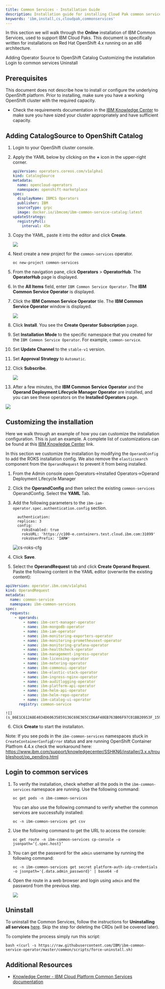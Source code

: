```yaml
---
title: Common Services - Installation Guide
description: Installation guide for installing Cloud Pak common services
keywords: 'ibm,install,cs,cloudpak,commonservices'
---
```


<PageDescription>

In this section we will walk through the **Online** installation of 
IBM Common Services, used to support IBM Cloud Paks. This 
document is specifically written for installations on Red Hat 
OpenShift 4.x running on an x86 architecture. 

</PageDescription>

<AnchorLinks>
  <AnchorLink>Adding Operator Source to OpenShift Catalog</AnchorLink>
  <AnchorLink>Customizing the installation</AnchorLink>
  <AnchorLink>Login to common services</AnchorLink>
  <AnchorLink>Uninstall</AnchorLink>
</AnchorLinks>

## Prerequisites

This document does not describe how to install or configure the 
underlying OpenShift platform. Prior to installing, make sure you have 
a working OpenShift cluster with the required capacity.

- Check the requirements documentation in the 
[IBM Knowledge Center](https://www.ibm.com/support/knowledgecenter/SSHKN6/installer/3.x.x/preparation.html) 
to make sure you have sized your cluster 
appropriately and have sufficient capacity.

<ul>
</ul>

## Adding CatalogSource to OpenShift Catalog

1. Login to your OpenShift cluster console.

2. Apply the YAML below by clicking on the **+** icon in the upper-right 
corner.

   ```yaml
   apiVersion: operators.coreos.com/v1alpha1
   kind: CatalogSource
   metadata:
     name: opencloud-operators
     namespace: openshift-marketplace
   spec:
     displayName: IBMCS Operators
     publisher: IBM
     sourceType: grpc
     image: docker.io/ibmcom/ibm-common-service-catalog:latest
   updateStrategy:
     registryPoll:
       interval: 45m
   ```

3. Copy the YAML, paste it into the editor and click **Create**. 

    ![](s_86E1C612A8E4034D60635859136C69E365CCD6AF40EB763B06F97C01BB20953F_1594228030050_image.png)

4. Next create a new project for the `common-services` operator.

    ```
    oc new-project common-services
    ```

5. From the navigation pane, click **Operators** > **OperatorHub**. 
The **OperatorHub** page is displayed.

6. In the **All Items** field, enter `IBM Common Service Operator`. 
The **IBM Common Service Operator** is displayed.

7. Click the **IBM Common Service Operator** tile. 
The **IBM Common Service Operator** window is displayed.

   ![](s_86E1C612A8E4034D60635859136C69E365CCD6AF40EB763B06F97C01BB20953F_1594228775679_image.png)

8. Click **Install**. You see the **Create Operator Subscription** page.

9. Set **Installation Mode** to the specific namespace that you created 
for the `IBM Common Service Operator`. For example, `common-service`.

10. Set **Update Channel** to the `stable-v1` version.

11. Set **Approval Strategy** to `Automatic`.

12. Click **Subscribe**. 

    ![](s_86E1C612A8E4034D60635859136C69E365CCD6AF40EB763B06F97C01BB20953F_1594228836685_image.png)

13. After a few minutes, the **IBM Common Service Operator** and the 
**Operand Deployment Lifecycle Manager Operator** are installed, 
and you can see these operators on the **Installed Operators** page.

   ![](s_86E1C612A8E4034D60635859136C69E365CCD6AF40EB763B06F97C01BB20953F_1594228923197_image.png)

<ul>
</ul>

## Customizing the installation
Here we walk through an example of how you can customize the installation configuration. This is just an example. A complete list of 
customizations can be found at this 
[IBM Knowledge Center](https://www.ibm.com/support/knowledgecenter/SSHKN6/installer/1.x.x/config_operand.html)
link.

In this section we customize the installation by modifying the 
`OperandConfig` to add the ROKS installation config. We also remove the 
`elasticsearch` component from the `OperandRequest` to prevent it from 
being installed. 

1. From the Admin console open Operators->Installed Operators->Operand Deployment Lifecycle Manager

2. Click the **OperandConfig** and then select the existing 
`common-services` OperandConfig.
Select the **YAML** Tab.

3. Add the following parameters to the 
`ibm-iam-operator.spec.authentication.config` section.

   ```
     authentication:
     replicas: 3
     config:
       roksEnabled: true
       roksURL: 'https://c100-e.containers.test.cloud.ibm.com:31099'
       roksUserPrefix: 'IAM#'
   ```

   ![cs-roks-cfg](cs-config-roks.png)

4. Click **Save**.

5. Select the **OperandRequest** tab and click **Create Operand Request**. Paste the following content in the YAML editor (overwrite the existing content):

```yaml
apiVersion: operator.ibm.com/v1alpha1
kind: OperandRequest
metadata:
  name: common-service
  namespace: ibm-common-services
spec:
  requests:
    - operands:
        - name: ibm-cert-manager-operator
        - name: ibm-mongodb-operator
        - name: ibm-iam-operator
        - name: ibm-monitoring-exporters-operator
        - name: ibm-monitoring-prometheusext-operator
        - name: ibm-monitoring-grafana-operator
        - name: ibm-healthcheck-operator
        - name: ibm-management-ingress-operator
        - name: ibm-licensing-operator
        - name: ibm-metering-operator
        - name: ibm-commonui-operator
        - name: ibm-elastic-stack-operator
        - name: ibm-ingress-nginx-operator
        - name: ibm-auditlogging-operator
        - name: ibm-platform-api-operator
        - name: ibm-helm-api-operator
        - name: ibm-helm-repo-operator
        - name: ibm-catalog-ui-operator
      registry: common-service
```

    ![](s_86E1C612A8E4034D60635859136C69E365CCD6AF40EB763B06F97C01BB20953F_1594230335199_image.png)

6. Click **Create** to start the installaton.

Note: If you see pods in the `ibm-common-services` namespaces stuck in `CreateContainerConfigError` status and are running OpenShift Container Platfrom 4.4.x check the workaround here:
https://www.ibm.com/support/knowledgecenter/SSHKN6/installer/3.x.x/troubleshoot/op_pending.html

<ul>
</ul>

## Login to common services


1. To verify the installation, check whether all the pods in the 
`ibm-common-services` namespace are running. Use the following 
command:

   ```
   oc get pods -n ibm-common-services
   ```

   You can also use the following command to verify whether the common services are successfully installed:

   ```
   oc -n ibm-common-services get csv
   ```

2. Use the following command to get the URL to access the console:
    
   ```
   oc get route -n ibm-common-services cp-console -o jsonpath=‘{.spec.host}’
   ```

3. You can get the password for the `admin` username by running the 
following command:

   ```
   oc -n ibm-common-services get secret platform-auth-idp-credentials -o jsonpath='{.data.admin_password}' | base64 -d
   ```
   
4. Open the route in a web browser and login using `admin` and the password from the previous step.

    ![](s_86E1C612A8E4034D60635859136C69E365CCD6AF40EB763B06F97C01BB20953F_1594232899596_image.png)

## Uninstall

To uninstall the Common Services, follow the instructions for **Uninstalling all services** [here](https://www.ibm.com/support/knowledgecenter/SSHKN6/installer/3.x.x/uninstallation.html).  Skip the step for deleting the CRDs (will be covered later).

To complete the process simply run this script:  

```bash <(curl -s https://raw.githubusercontent.com/IBM/ibm-common-service-operator/master/common/scripts/force-uninstall.sh)```

## Additional Resources
* <a href="https://www.ibm.com/support/knowledgecenter/SSHKN6/kc_welcome_cs.html">Knowledge Center - IBM Cloud Platform Common Services documentation</a>
